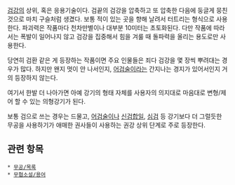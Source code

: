 {{{+1 劍丸}}}

[[검강]]의 상위, 혹은 응용기술이다. 검끝의 검강을 압축하고 또 압축한 다음에 둥글게 뭉친 것으로 마치 구슬처럼 생겼다. 보통 적이 있는 곳을 향해 날려서 터트리는 형식으로 사용한다. 파괴력은 작품마다 천차만별이나 대부분 10미터는 초토화된다. 다만 작품에 따라서는 폭발이 일어나지 않고 검강을 집중해서 힘을 겨룰 때 돌파력을 올리는 용도로만 사용한다.

당연히 검환 같은 게 등장하는 작품이면 주요 인물들은 죄다 검강을 몇 장씩 뿌려대는 경우가 많다. 하지만 왠지 멋이 안 나서인지, [[어검술]]이라는 간지나는 경지가 있어서인지 거의 등장하지 않는다.

여기서 한발 더 나아가면 아예 강기의 형태 자체를 사용자의 의지대로 마음대로 변형/제어 할 수 있는 의형강기가 된다. 

보통 검으로 쓰는 경우는 드물고, [[어검술]]이나 [[신검합일]], [[심검]] 등 강기보다 더 그럴듯한 무공을 사용하기가 애매한 권사들이 사용하는 권강 상위 단계로 주로 등장한다. 

== 관련 항목 ==
 * [[무공/목록]]
 * [[무협소설/용어]]
